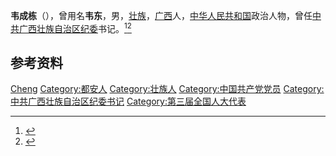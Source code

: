 '''韦成栋'''（{{bd|1928年||2009年|}}），曾用名'''韦东'''，男，[[壮族|壮族]]，[[广西|广西]]人，[[中华人民共和国|中华人民共和国]]政治人物，曾任[[中共广西壮族自治区纪委|中共广西壮族自治区纪委]]书记。<ref>{{Cite book|title=中国共产党人名大辞典|author=盛平主编|publisher=中国国际广播出版社|year=1991|isbn=|location=北京|pages=}}</ref><ref>{{Cite book|title=中国共产党名人录|author=于俊道主编|publisher=四川人民出版社|year=1997|isbn=|location=成都|pages=}}</ref>

== 参考资料 ==
{{reflist}}

{{中国人物小作品}}

{{Authority control}}
{{DEFAULTSORT:Wei韦}}
[[Category:韦姓|Cheng]]
[[Category:都安人|Category:都安人]]
[[Category:壮族人|Category:壮族人]]
[[Category:中国共产党党员|Category:中国共产党党员]]
[[Category:中共广西壮族自治区纪委书记|Category:中共广西壮族自治区纪委书记]]
[[Category:第三届全国人大代表|Category:第三届全国人大代表]]